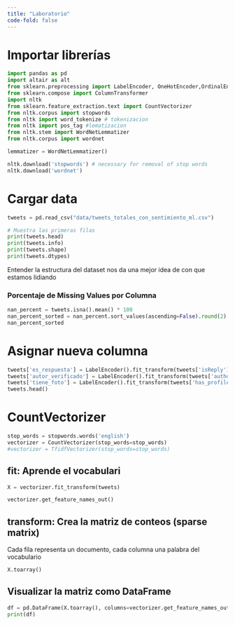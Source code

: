```yaml
---
title: "Laboratorio"
code-fold: false
---
```


# Importar librerías

```python
import pandas as pd
import altair as alt
from sklearn.preprocessing import LabelEncoder, OneHotEncoder,OrdinalEncoder,StandardScaler, MinMaxScaler
from sklearn.compose import ColumnTransformer
import nltk
from sklearn.feature_extraction.text import CountVectorizer
from nltk.corpus import stopwords
from nltk import word_tokenize # tokenizacion
from nltk import pos_tag #lematizacion
from nltk.stem import WordNetLemmatizer
from nltk.corpus import wordnet

lemmatizer = WordNetLemmatizer()

nltk.download('stopwords') # necessary for removal of stop words
nltk.download('wordnet')
```


# Cargar data

```python
tweets = pd.read_csv("data/tweets_totales_con_sentimiento_ml.csv")

# Muestra las primeras filas
print(tweets.head)
print(tweets.info)
print(tweets.shape)
print(tweets.dtypes)
```
Entender la estructura del dataset nos da una mejor idea de con que estamos lidiando

### Porcentaje de Missing Values por Columna

```python
nan_percent = tweets.isna().mean() * 100
nan_percent_sorted = nan_percent.sort_values(ascending=False).round(2)
nan_percent_sorted
```


# Asignar nueva columna 
```python
tweets['es_respuesta'] = LabelEncoder().fit_transform(tweets['isReply'])
tweets['autor_verificado'] = LabelEncoder().fit_transform(tweets['authorVerified'])
tweets['tiene_foto'] = LabelEncoder().fit_transform(tweets['has_profile_picture'])
tweets.head()
```


# CountVectorizer
```python
stop_words = stopwords.words('english')
vectorizer = CountVectorizer(stop_words=stop_words)
#vectorizer = TfidfVectorizer(stop_words=stop_words)
```


## fit: Aprende el vocabulari
```python
X = vectorizer.fit_transform(tweets)
```

```python
vectorizer.get_feature_names_out()
```

## transform: Crea la matriz de conteos (sparse matrix)
Cada fila representa un documento, cada columna una palabra del vocabulario
```python
X.toarray()
```

## Visualizar la matriz como DataFrame

```python
df = pd.DataFrame(X.toarray(), columns=vectorizer.get_feature_names_out())
print(df)
```


